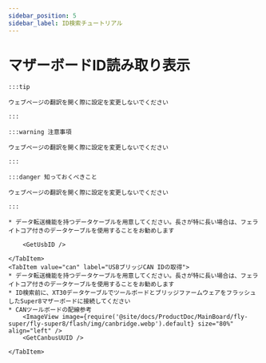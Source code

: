 ```yaml
---
sidebar_position: 5
sidebar_label: ID検索チュートリアル
---
```










# マザーボードID読み取り表示

    :::tip

    ウェブページの翻訳を開く際に設定を変更しないでください

    :::

    :::warning 注意事項

    ウェブページの翻訳を開く際に設定を変更しないでください

    :::

    :::danger 知っておくべきこと

    ウェブページの翻訳を開く際に設定を変更しないでください

    :::

<Tabs>
    <TabItem value="usb" label="USB IDの取得" default>
        
    * データ転送機能を持つデータケーブルを用意してください。長さが特に長い場合は、フェライトコア付きのデータケーブルを使用することをお勧めします
    
        <GetUsbID />
        
    </TabItem>
    <TabItem value="can" label="USBブリッジCAN IDの取得">
    * データ転送機能を持つデータケーブルを用意してください。長さが特に長い場合は、フェライトコア付きのデータケーブルを使用することをお勧めします
    * ID検索前に、XT30データケーブルでツールボードとブリッジファームウェアをフラッシュしたSuper8マザーボードに接続してください
    * CANツールボードの配線参考
        <ImageView image={require('@site/docs/ProductDoc/MainBoard/fly-super/fly-super8/flash/img/canbridge.webp').default} size="80%" align="left" />   
        <GetCanbusUUID />

    </TabItem>
</Tabs>